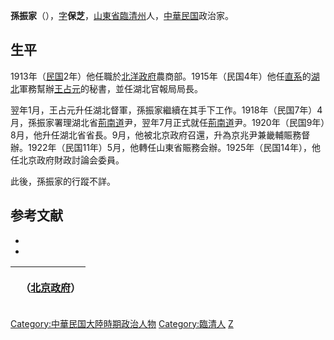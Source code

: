 '''孫振家'''（{{bd|1858年||？|}}），[[表字|字]]'''保芝'''，[[山東省|山東省]][[臨清州|臨清州]]人，[[中華民国|中華民国]]政治家。

==生平==
1913年（[[民国紀元|民国]]2年）他任職於[[北洋政府|北洋政府]]農商部。1915年（民国4年）他任[[直系|直系]]的[[湖北省_(中華民国)|湖北]]軍務幫辦[[王占元|王占元]]的秘書，並任湖北官報局局長。

翌年1月，王占元升任湖北督軍，孫振家繼續在其手下工作。1918年（民国7年）4月，孫振家署理湖北省[[荊南道|荊南道]]尹，翌年7月正式就任[[荊南道|荊南道]]尹。1920年（民国9年）8月，他升任湖北省省長。9月，他被北京政府召還，升為京兆尹兼畿輔賑務督辦。1922年（民国11年）5月，他轉任山東省賑務会辦。1925年（民国14年），他任北京政府財政討論会委員。

此後，孫振家的行蹤不詳。

== 参考文献 ==
* <span style="font-size:90%;">{{Cite book<!--|和書-->|author = 徐友春主編|title = 民国人物大辞典 増訂版|year = 2007|publisher = 河北人民出版社|isbn = 978-7-202-03014-1}}</span>
* <span style="font-size:90%;">{{Cite book<!--|和書-->|author = 劉寿林等編|title = 民国職官年表|year = 1995|publisher = 中華書局|isbn = 7-101-01320-1}}</span>

{| class="wikitable" style="margin:0 auto"
|- 
!　{{CHN1912}}（[[中华民国北京政府|北京政府]]）
{{先代次代|[[京兆尹|京兆尹]]|<small>1920年9月 - 1922年5月|[[王瑚|王瑚]]|[[劉夢庚|劉夢庚]]}}
|}
{{湖北行政长官}}
{{北京市市長|京兆}}
{{DEFAULTSORT:Sun孫}}
[[Category:中華民国大陸時期政治人物|Category:中華民国大陸時期政治人物]]
[[Category:臨清人|Category:臨清人]]
[[Category:孫姓|Z]]